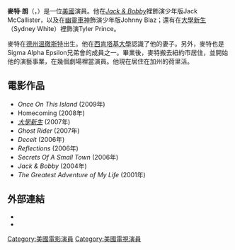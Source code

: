 {{Infobox entertainer
| type = 男演员
| image = Matt Long 2011.jpg
| birthdate = {{Birth date and age|1980|5|18|mf=y}}
| birthplace = [[德克薩斯州|德州]][[溫徹斯特|溫徹斯特]]
}}

'''麥特·朗'''（{{Lang-en|'''Matt Long'''}}，{{Bd|1980年|5月18日}}）是一位[[美國|美國]]演員。他在''[[Jack_&_Bobby|Jack & Bobby]]''裡飾演少年版Jack McCallister，以及在[[幽靈車神|幽靈車神]]飾演少年版Johnny Blaz；還有在[[大學新生|大學新生]]（Sydney White）裡飾演Tyler Prince。

麥特在[[德克薩斯州|德州]][[溫徹斯特|溫徹斯特]]出生。他在[[西肯塔基大學|西肯塔基大學]]認識了他的妻子。另外，麥特也是Sigma Alpha Epsilon兄弟會的成員之一。畢業後，麥特搬去紐約市居住，並開始他的演藝事業，在幾個劇場裡當演員。他現在居住在加州的荷里活。

==電影作品==
* ''Once On This Island'' (2009年)
* Homecoming (2008年) 
* ''[[大學新生|大學新生]]'' (2007年)
* ''Ghost Rider'' (2007年)
* ''Deceit'' (2006年)
* ''Reflections'' (2006年)
* ''Secrets Of A Small Town'' (2006年)
* ''Jack & Bobby'' (2004年)
* ''The Greatest Adventure of My Life'' (2001年)

==外部連結==
*{{imdb|id=1668265|name=Matt Long}}
*{{Instagram|realmattlong}}

{{Authority control}}
{{DEFAULTSORT:Long, Matt}}
[[Category:美國電影演員|Category:美國電影演員]]
[[Category:美國電視演員|Category:美國電視演員]]